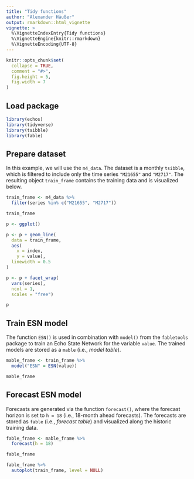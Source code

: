 ```yaml
---
title: "Tidy functions"
author: "Alexander Häußer"
output: rmarkdown::html_vignette
vignette: >
  %\VignetteIndexEntry{Tidy functions}
  %\VignetteEngine{knitr::rmarkdown}
  %\VignetteEncoding{UTF-8}
---
```


```r
knitr::opts_chunk$set(
  collapse = TRUE,
  comment = "#>",
  fig.height = 5,
  fig.width = 7
)
```

## Load package

```r
library(echos)
library(tidyverse)
library(tsibble)
library(fable)
```

## Prepare dataset

In this example, we will use the `m4_data`. The dataset is a monthly `tsibble`, which is filtered to include only the time series `"M21655"` and `"M2717"`. The resulting object `train_frame` contains the training data and is visualized below.

```r
train_frame <- m4_data %>%
  filter(series %in% c("M21655", "M2717"))

train_frame

p <- ggplot()

p <- p + geom_line(
  data = train_frame,
  aes(
    x = index,
    y = value),
  linewidth = 0.5
)

p <- p + facet_wrap(
  vars(series),
  ncol = 1,
  scales = "free")

p
```


## Train ESN model

The function `ESN()` is used in combination with `model()` from the `fabletools` package to train an Echo State Network for the variable `value`. The trained models are stored as a `mable` (i.e., *model table*).

```r
mable_frame <- train_frame %>%
  model("ESN" = ESN(value))

mable_frame
```

## Forecast ESN model

Forecasts are generated via the function `forecast()`, where the forecast horizon is set to `h = 18` (i.e., 18-month ahead forecasts). The forecasts are stored as `fable` (i.e., *forecast table*) and visualized along the historic training data.

```r
fable_frame <- mable_frame %>%
  forecast(h = 18)

fable_frame

fable_frame %>%
  autoplot(train_frame, level = NULL)
```




